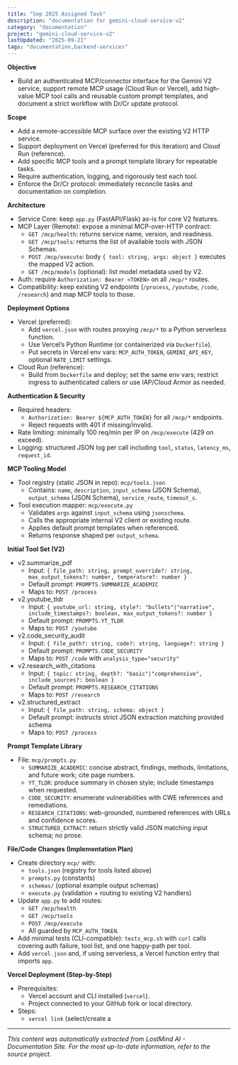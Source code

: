 ```yaml
---
title: "Sep 2025 Assigned Task"
description: "documentation for gemini-cloud-service-v2"
category: "documentation"
project: "gemini-cloud-service-v2"
lastUpdated: "2025-09-21"
tags: "documentation,backend-services"
---
```


**Objective**
- Build an authenticated MCP/connector interface for the Gemini V2 service, support remote MCP usage (Cloud Run or Vercel), add high-value MCP tool calls and reusable custom prompt templates, and document a strict workflow with Dr/Cr update protocol.

**Scope**
- Add a remote-accessible MCP surface over the existing V2 HTTP service.
- Support deployment on Vercel (preferred for this iteration) and Cloud Run (reference).
- Add specific MCP tools and a prompt template library for repeatable tasks.
- Require authentication, logging, and rigorously test each tool.
- Enforce the Dr/Cr protocol: immediately reconcile tasks and documentation on completion.

**Architecture**
- Service Core: keep `app.py` (FastAPI/Flask) as-is for core V2 features.
- MCP Layer (Remote): expose a minimal MCP-over-HTTP contract:
  - `GET /mcp/health`: returns service name, version, and readiness.
  - `GET /mcp/tools`: returns the list of available tools with JSON Schemas.
  - `POST /mcp/execute`: body `{ tool: string, args: object }` executes the mapped V2 action.
  - `GET /mcp/models` (optional): list model metadata used by V2.
- Auth: require `Authorization: Bearer <TOKEN>` on all `/mcp/*` routes.
- Compatibility: keep existing V2 endpoints (`/process`, `/youtube`, `/code`, `/research`) and map MCP tools to those.

**Deployment Options**
- Vercel (preferred):
  - Add `vercel.json` with routes proxying `/mcp/*` to a Python serverless function.
  - Use Vercel’s Python Runtime (or containerized via `Dockerfile`).
  - Put secrets in Vercel env vars: `MCP_AUTH_TOKEN`, `GEMINI_API_KEY`, optional `RATE_LIMIT` settings.
- Cloud Run (reference):
  - Build from `Dockerfile` and deploy; set the same env vars; restrict ingress to authenticated callers or use IAP/Cloud Armor as needed.

**Authentication & Security**
- Required headers:
  - `Authorization: Bearer ${MCP_AUTH_TOKEN}` for all `/mcp/*` endpoints.
  - Reject requests with 401 if missing/invalid.
- Rate limiting: minimally 100 req/min per IP on `/mcp/execute` (429 on exceed).
- Logging: structured JSON log per call including `tool`, `status`, `latency_ms`, `request_id`.

**MCP Tooling Model**
- Tool registry (static JSON in repo): `mcp/tools.json`
  - Contains: `name`, `description`, `input_schema` (JSON Schema), `output_schema` (JSON Schema), `service_route`, `timeout_s`.
- Tool execution mapper: `mcp/execute.py`
  - Validates `args` against `input_schema` using `jsonschema`.
  - Calls the appropriate internal V2 client or existing route.
  - Applies default prompt templates when referenced.
  - Returns response shaped per `output_schema`.

**Initial Tool Set (V2)**
- v2.summarize_pdf
  - Input: `{ file_path: string, prompt_override?: string, max_output_tokens?: number, temperature?: number }`
  - Default prompt: `PROMPTS.SUMMARIZE_ACADEMIC`
  - Maps to: `POST /process`
- v2.youtube_tldr
  - Input: `{ youtube_url: string, style?: "bullets"|"narrative", include_timestamps?: boolean, max_output_tokens?: number }`
  - Default prompt: `PROMPTS.YT_TLDR`
  - Maps to: `POST /youtube`
- v2.code_security_audit
  - Input: `{ file_path?: string, code?: string, language?: string }`
  - Default prompt: `PROMPTS.CODE_SECURITY`
  - Maps to: `POST /code` with `analysis_type="security"`
- v2.research_with_citations
  - Input: `{ topic: string, depth?: "basic"|"comprehensive", include_sources?: boolean }`
  - Default prompt: `PROMPTS.RESEARCH_CITATIONS`
  - Maps to: `POST /research`
- v2.structured_extract
  - Input: `{ file_path: string, schema: object }`
  - Default prompt: instructs strict JSON extraction matching provided schema
  - Maps to: `POST /process`

**Prompt Template Library**
- File: `mcp/prompts.py`
  - `SUMMARIZE_ACADEMIC`: concise abstract, findings, methods, limitations, and future work; cite page numbers.
  - `YT_TLDR`: produce summary in chosen style; include timestamps when requested.
  - `CODE_SECURITY`: enumerate vulnerabilities with CWE references and remediations.
  - `RESEARCH_CITATIONS`: web-grounded, numbered references with URLs and confidence scores.
  - `STRUCTURED_EXTRACT`: return strictly valid JSON matching input schema; no prose.

**File/Code Changes (Implementation Plan)**
- Create directory `mcp/` with:
  - `tools.json` (registry for tools listed above)
  - `prompts.py` (constants)
  - `schemas/` (optional example output schemas)
  - `execute.py` (validation + routing to existing V2 handlers)
- Update `app.py` to add routes:
  - `GET /mcp/health`
  - `GET /mcp/tools`
  - `POST /mcp/execute`
  - All guarded by `MCP_AUTH_TOKEN`.
- Add minimal tests (CLI-compatible): `tests_mcp.sh` with `curl` calls covering auth failure, tool list, and one happy-path per tool.
- Add `vercel.json` and, if using serverless, a Vercel function entry that imports `app`.

**Vercel Deployment (Step-by-Step)**
- Prerequisites:
  - Vercel account and CLI installed (`vercel`).
  - Project connected to your GitHub fork or local directory.
- Steps:
  - `vercel link` (select/create a

---
*This content was automatically extracted from LostMind AI - Documentation Site. For the most up-to-date information, refer to the source project.*
